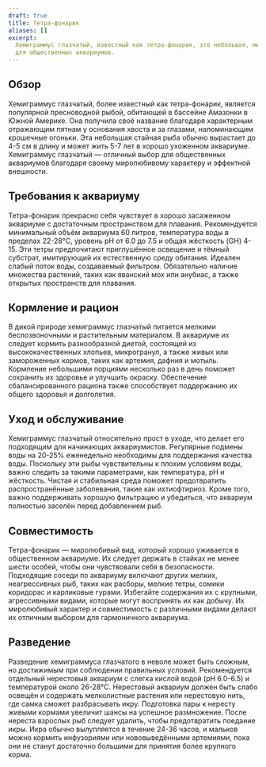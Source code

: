 ```yaml
---
draft: true
title: Тетра-фонарик
aliases: []
excerpt:
  Хемиграммус глазчатый, известный как тетра-фонарик, это небольшая, мирная и простая в уходе рыба, идеально подходящая
  для общественных аквариумов.
---
```


## Обзор

Хемиграммус глазчатый, более известный как тетра-фонарик, является популярной пресноводной рыбой, обитающей в бассейне
Амазонки в Южной Америке. Она получила своё название благодаря характерным отражающим пятнам у основания хвоста и за
глазами, напоминающим крошечные огоньки. Эта небольшая стайная рыба обычно вырастает до 4-5 см в длину и может жить 5-7
лет в хорошо ухоженном аквариуме. Хемиграммус глазчатый — отличный выбор для общественных аквариумов благодаря своему
миролюбивому характеру и эффектной внешности.

## Требования к аквариуму

Тетра-фонарик прекрасно себя чувствует в хорошо засаженном аквариуме с достаточным пространством для плавания.
Рекомендуется минимальный объём аквариума 60 литров, температура воды в пределах 22-28°C, уровень pH от 6.0 до 7.5 и
общая жёсткость (GH) 4-15. Эти тетры предпочитают приглушённое освещение и тёмный субстрат, имитирующий их естественную
среду обитания. Идеален слабый поток воды, создаваемый фильтром. Обязательно наличие множества растений, таких как
яванский мох или анубиас, а также открытых пространств для плавания.

## Кормление и рацион

В дикой природе хемиграммус глазчатый питается мелкими беспозвоночными и растительным материалом. В аквариуме их следует
кормить разнообразной диетой, состоящей из высококачественных хлопьев, микрогранул, а также живых или замороженных
кормов, таких как артемия, дафния и мотыль. Кормление небольшими порциями несколько раз в день поможет сохранить их
здоровье и улучшить окраску. Обеспечение сбалансированного рациона также способствует поддержанию их общего здоровья и
долголетия.

## Уход и обслуживание

Хемиграммус глазчатый относительно прост в уходе, что делает его подходящим для начинающих аквариумистов. Регулярные
подмены воды на 20-25% еженедельно необходимы для поддержания качества воды. Поскольку эти рыбы чувствительны к плохим
условиям воды, важно следить за такими параметрами, как температура, pH и жёсткость. Чистая и стабильная среда поможет
предотвратить распространённые заболевания, такие как ихтиофтириоз. Кроме того, важно поддерживать хорошую фильтрацию и
убедиться, что аквариум полностью заселён перед добавлением рыб.

## Совместимость

Тетра-фонарик — миролюбивый вид, который хорошо уживается в общественном аквариуме. Их следует держать в стайках не
менее шести особей, чтобы они чувствовали себя в безопасности. Подходящие соседи по аквариуму включают других мелких,
неагрессивных рыб, таких как расборы, мелкие тетры, сомики коридорас и карликовые гурами. Избегайте содержания их с
крупными, агрессивными видами, которые могут воспринять их как добычу. Их миролюбивый характер и совместимость с
различными видами делают их отличным выбором для гармоничного аквариума.

## Разведение

Разведение хемиграммуса глазчатого в неволе может быть сложным, но достижимым при соблюдении правильных условий.
Рекомендуется отдельный нерестовый аквариум с слегка кислой водой (pH 6.0-6.5) и температурой около 26-28°C. Нерестовый
аквариум должен быть слабо освещён и содержать мелколистные растения или нерестовую нить, где самка сможет разбрасывать
икру. Подготовка пары к нересту живыми кормами увеличит шансы на успешное размножение. После нереста взрослых рыб
следует удалить, чтобы предотвратить поедание икры. Икра обычно вылупляется в течение 24-36 часов, и мальков можно
кормить инфузориями или нововыведёнными артемиями, пока они не станут достаточно большими для принятия более крупного
корма.

